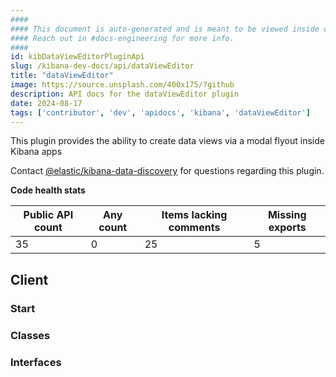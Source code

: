 ```yaml
---
####
#### This document is auto-generated and is meant to be viewed inside our experimental, new docs system.
#### Reach out in #docs-engineering for more info.
####
id: kibDataViewEditorPluginApi
slug: /kibana-dev-docs/api/dataViewEditor
title: "dataViewEditor"
image: https://source.unsplash.com/400x175/?github
description: API docs for the dataViewEditor plugin
date: 2024-08-17
tags: ['contributor', 'dev', 'apidocs', 'kibana', 'dataViewEditor']
---
```


This plugin provides the ability to create data views via a modal flyout inside Kibana apps

Contact [@elastic/kibana-data-discovery](https://github.com/orgs/elastic/teams/kibana-data-discovery) for questions regarding this plugin.

**Code health stats**

| Public API count  | Any count | Items lacking comments | Missing exports |
|-------------------|-----------|------------------------|-----------------|
| 35 | 0 | 25 | 5 |

## Client

### Start
<DocDefinitionList data={[dataViewEditorObj.client.start]}/>

### Classes
<DocDefinitionList data={dataViewEditorObj.client.classes}/>

### Interfaces
<DocDefinitionList data={dataViewEditorObj.client.interfaces}/>

